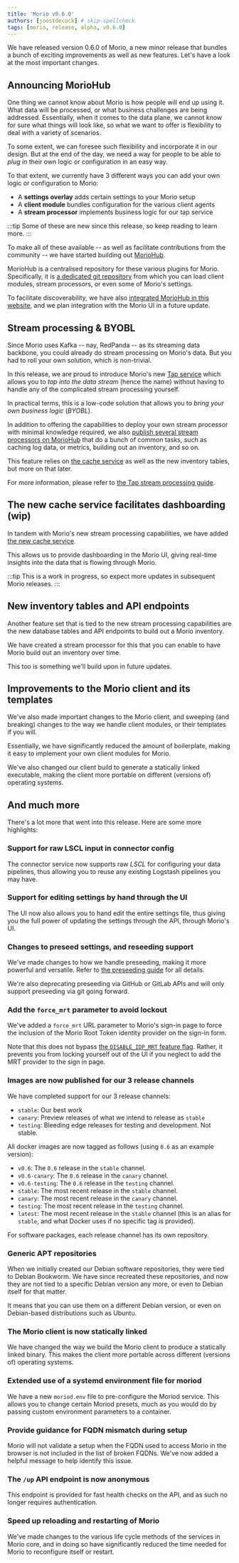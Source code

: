 ```yaml
---
title: 'Morio v0.6.0'
authors: [joostdecock] # skip-spellcheck
tags: [morio, release, alpha, v0.6.0]
---
```


We have released version 0.6.0 of Morio, a new minor release that bundles a
bunch of exciting improvements as well as new features.
Let's have a look at the most important changes.

<!-- truncate -->

## Announcing MorioHub

One thing we cannot know about Morio is how people will end up using it.
What data will be processed, or what business challenges are being
addressed. Essentially, when it comes to the data plane, we cannot know
for sure what things will look like, so what we want to offer is
flexibility to deal with a variety of scenarios.

To some extent, we can foresee such flexibility and incorporate it in our
design. But at the end of the day, we need a way for people to be able to
_plug in_ their own logic or configuration in an easy way.

To that extent, we currently have 3 different ways you can add your own
logic or configuration to Morio:

- A **settings overlay** adds certain settings to your Morio setup
- A **client module** bundles configuration for the various client agents
- A **stream processor** implements business logic for our tap service

:::tip
Some of these are new since this release, so keep reading to learn more.
:::

To make all of these available -- as well as facilitate contributions from
the community -- we have started building out [MorioHub](/hub).

MorioHub is a centralised repository for these various plugins for Morio.
Specifically, it is [a dedicated git
repository](https://github.com/certeu/moriohub) from which you can load
client modules, stream processors, or even some of Morio's settings.

To facilitate discoverability, we have also [integrated MorioHub in this
website](/hub), and we plan integration with the Morio UI in a future update.

## Stream processing & BYOBL

Since Morio uses Kafka -- nay, RedPanda -- as its streaming data backbone, you
could already do stream processing on Morio's data. But you had to roll your
own solution, which is non-trivial.

In this release, we are proud to introduce Morio's new [Tap
service](/docs/guides/services/tap) which allows you to _tap into the data
stream_ (hence the name) without having to handle any of the complicated stream
processing yourself.

In practical terms, this is a low-code solution that allows you to _bring your
own business logic_ (_BYOBL_).

In addition to offering the capabilities to deploy your own stream processor
with minimal knowledge required, we also [publish several stream processors
on MorioHub](/hub/processors/) that do a bunch of common tasks, such as caching
log data, or metrics, building out an inventory, and so on.

This feature relies on [the cache service](/docs/guides/services/cache/) as
well as the new inventory tables, but more on that later.

For more information, please refer to [the Tap stream processing
guide](/docs/guides/features/stream-processing/tap/).

## The new cache service facilitates dashboarding (wip)

In tandem with Morio's new stream processing capabilities, we have added [the
new cache service](/docs/guides/services/cache/).

This allows us to provide dashboarding in the Morio UI, giving real-time
insights into the data that is flowing through Morio.

:::tip
This is a work in progress, so expect more updates in subsequent Morio
releases.
:::

## New inventory tables and API endpoints

Another feature set that is tied to the new stream processing capabilities are
the new database tables and API endpoints to build out a Morio inventory.

We have created a stream processor for this that you can enable to have Morio
build out an inventory over time.

This too is something we'll build upon in future updates.

## Improvements to the Morio client and its templates

We've also made important changes to the Morio client, and sweeping (and
breaking) changes to the way we handle client modules, or their templates if
you will.

Essentially, we have significantly reduced the amount of boilerplate, making it
easy to implement your own client modules for Morio.

We've also changed our client build to generate a statically linked executable,
making the client more portable on different (versions of) operating systems.

## And much more

There's a lot more that went into this release. Here are some more highlights:

### Support for raw LSCL input in connector config

The connector service now supports raw _LSCL_ for configuring your data
pipelines, thus allowing you to reuse any existing Logstash pipelines you may
have.

### Support for editing settings by hand through the UI

The UI now also allows you to hand edit the entire settings file, thus giving
you the full power of updating the settings through the API, through Morio's
UI.

### Changes to preseed settings, and reseeding support

We've made changes to how we handle preseeding, making it more powerful and versatile.
Refer to [the preseeding guide](/docs/guides/settings/preseed/) for all details.

We're also deprecating preseeding via GitHub or GitLab APIs and will only
support preseeding via git going forward.

### Add the `force_mrt` parameter to avoid lockout

We've added a `force_mrt` URL parameter to Morio's sign-in page to force the
inclusion of the Morio Root Token identity provider on the sign-in form.

Note that this does not bypass [the `DISABLE_IDP_MRT` feature
flag](/docs/reference/flags/#disable_idp_mrt). Rather, it prevents you from
locking yourself out of the UI if you neglect to add the MRT provider to the
sign in page.

### Images are now published for our 3 release channels

We have completed support for our 3 release channels:

- `stable`: Our best work
- `canary`: Preview releases of what we intend to release as `stable`
- `testing`: Bleeding edge releases for testing and development. Not stable.

All docker images are now tagged as follows (using `0.6` as an example
version):

- `v0.6`: The `0.6` release in the `stable` channel.
- `v0.6-canary`: The `0.6` release in the `canary` channel.
- `v0.6-testing`: The `0.6` release in the `testing` channel.
- `stable`: The most recent release in the `stable` channel.
- `canary`: The most recent release in the `canary` channel.
- `testing`: The most recent release in the `testing` channel.
- `latest`: The most recent release in the `stable` channel (this is an alias
  for `stable`, and what Docker uses if no specific tag is provided).

For software packages, each release channel has its own repository.

### Generic APT repositories

When we initially created our Debian software repositories, they were tied to
Debian Bookworm. We have since recreated these repositories, and now they
are not tied to a specific Debian version any more, or even to Debian itself for that matter.

It means that you can use them on a different Debian version, or even on Debian-based distributions such as Ubuntu.

### The Morio client is now statically linked

We have changed the way we build the Morio client to produce a statically
linked binary. This makes the client more portable across different (versions
of) operating systems.

### Extended use of a systemd environment file for moriod

We have a new `moriod.env` file to pre-configure the Moriod service.
This allows you to change certain Moriod presets, much as you would do
by passing custom environment parameters to a container.

### Provide guidance for FQDN mismatch during setup

Morio will not validate a setup when the FQDN used to access Morio in the
browser is not included in the list of broken FQDNs. We've now added a helpful
message to help identify this issue.

### The `/up` API endpoint is now anonymous

This endpoint is provided for fast health checks on the API, and as such no
longer requires authentication.

### Speed up reloading and restarting of Morio

We've made changes to the various life cycle methods of the services in Morio
core, and in doing so have significantly reduced the time needed for Morio to
reconfigure itself or restart.
